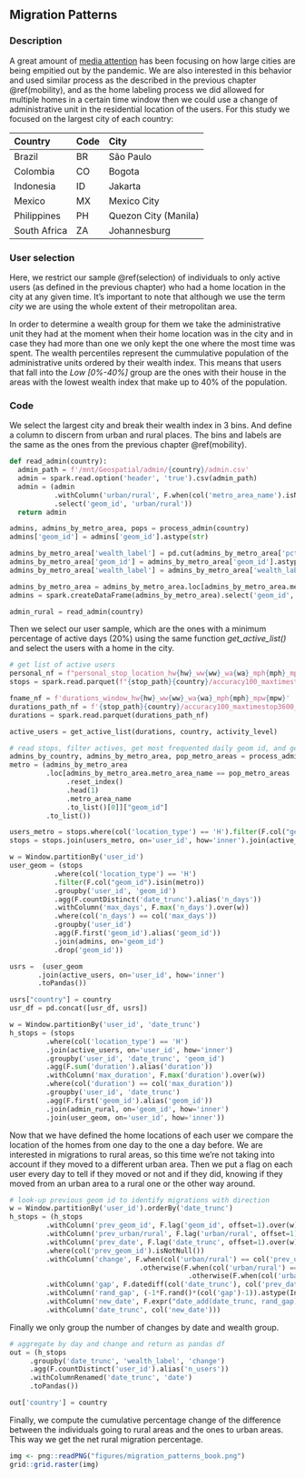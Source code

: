 ## Migration Patterns {#migration}

### Description
A great amount of [media attention](https://www.nytimes.com/2021/05/12/opinion/New-York-San-Francisco-after-covid.html) has
been focusing on how large cities are being empitied out by the pandemic.
We are also interested in this behavior and used similar process as the described in the previous chapter \@ref(mobility),
and as the home labeling process we did allowed for multiple homes in a certain time window then we could
use a change of administrative unit in the residential location of the users. For this study we focused on the largest
city of each country:

| Country | Code | City |
|:--------|:-----|:-----|
|Brazil|BR|São Paulo|
|Colombia|CO|Bogota|
|Indonesia|ID|Jakarta|
|Mexico|MX|Mexico City|
|Philippines|PH|Quezon City (Manila)|
|South Africa|ZA|Johannesburg|

### User selection

Here, we restrict our sample \@ref(selection) of individuals to only active users (as defined in the previous chapter) who had a home location in the city at any given time. It's important to note that although we use the term _city_ we are using the whole extent of their metropolitan
area.

In order to determine a wealth group for them we take the administrative unit they had at the moment when their home
location was in the city and in case they had more than one we only kept the one where the most time was spent.
The wealth percentiles represent the cummulative population of the administrative units ordered by their wealth index.
This means that users that fall into the *Low \[0\%-40\%\]* group are the ones with their house in the areas with the
lowest wealth index that make up to $40\%$ of the population.

### Code

We select the largest city and break their wealth index in 3 bins. And define a column to discern from urban and rural places.
The bins and labels are the same as the ones from the previous chapter \@ref(mobility).

```python
def read_admin(country):
  admin_path = f'/mnt/Geospatial/admin/{country}/admin.csv'
  admin = spark.read.option('header', 'true').csv(admin_path)
  admin = (admin
           .withColumn('urban/rural', F.when(col('metro_area_name').isNull(), lit('rural')).otherwise(lit('urban')))
           .select('geom_id', 'urban/rural'))
  return admin

admins, admins_by_metro_area, pops = process_admin(country)
admins['geom_id'] = admins['geom_id'].astype(str)

admins_by_metro_area['wealth_label'] = pd.cut(admins_by_metro_area['pct_wealth'], bins_wealth, labels=labels_wealth)
admins_by_metro_area['geom_id'] = admins_by_metro_area['geom_id'].astype(str)
admins_by_metro_area['wealth_label'] = admins_by_metro_area['wealth_label'].astype(str)

admins_by_metro_area = admins_by_metro_area.loc[admins_by_metro_area.metro_area_name == pops.reset_index().metro_area_name[0]]
admins = spark.createDataFrame(admins_by_metro_area).select('geom_id', 'wealth_label')

admin_rural = read_admin(country)
```

Then we select our user sample, which are the ones with a minimum percentage of active days ($20\%$) using the same function
_get_active_list()_ and select the users with a home in the city.

```python
# get list of active users
personal_nf = f"personal_stop_location_hw{hw}_ww{ww}_wa{wa}_mph{mph}_mpw{mpw}"
stops = spark.read.parquet(f"{stop_path}{country}/accuracy100_maxtimestop3600_staytime300_radius50_dbscanradius50/date{data_date}/" + personal_nf)

fname_nf = f'durations_window_hw{hw}_ww{ww}_wa{wa}_mph{mph}_mpw{mpw}'
durations_path_nf = f'{stop_path}{country}/accuracy100_maxtimestop3600_staytime300_radius50_dbscanradius50/date{data_date}/' + fname_nf
durations = spark.read.parquet(durations_path_nf)

active_users = get_active_list(durations, country, activity_level)

# read stops, filter actives, get most frequented daily geom id, and get rural/urban info
admins_by_country, admins_by_metro_area, pop_metro_areas = process_admin(country)
metro = (admins_by_metro_area
         .loc[admins_by_metro_area.metro_area_name == pop_metro_areas
              .reset_index()
              .head(1)
              .metro_area_name
              .to_list()[0]]["geom_id"]
         .to_list())

users_metro = stops.where(col('location_type') == 'H').filter(F.col("geom_id").isin(metro)).select('user_id').distinct()
stops = stops.join(users_metro, on='user_id', how='inner').join(active_users, on='user_id', how='inner')

w = Window.partitionBy('user_id')
user_geom = (stops
           .where(col('location_type') == 'H')
           .filter(F.col("geom_id").isin(metro))
           .groupby('user_id', 'geom_id')
           .agg(F.countDistinct('date_trunc').alias('n_days'))
           .withColumn('max_days', F.max('n_days').over(w))
           .where(col('n_days') == col('max_days'))
           .groupby('user_id')
           .agg(F.first('geom_id').alias('geom_id'))
           .join(admins, on='geom_id')
           .drop('geom_id'))

usrs =  (user_geom
       .join(active_users, on='user_id', how='inner')
       .toPandas())

usrs["country"] = country
usr_df = pd.concat([usr_df, usrs])

w = Window.partitionBy('user_id', 'date_trunc')
h_stops = (stops
         .where(col('location_type') == 'H')
         .join(active_users, on='user_id', how='inner')
         .groupby('user_id', 'date_trunc', 'geom_id')
         .agg(F.sum('duration').alias('duration'))
         .withColumn('max_duration', F.max('duration').over(w))
         .where(col('duration') == col('max_duration'))
         .groupby('user_id', 'date_trunc')
         .agg(F.first('geom_id').alias('geom_id'))
         .join(admin_rural, on='geom_id', how='inner')
         .join(user_geom, on='user_id', how='inner'))
```

Now that we have defined the home locations of each user we compare the location of the homes from one day
to the one a day before. We are interested in migrations to rural areas, so this time we're not taking into account
if they moved to a different urban area. Then we put a flag on each user every day to tell if they moved or not and if
they did, knowing if they moved from an urban area to a rural one or the other way around.

```python
# look-up previous geom id to identify migrations with direction
w = Window.partitionBy('user_id').orderBy('date_trunc')
h_stops = (h_stops
         .withColumn('prev_geom_id', F.lag('geom_id', offset=1).over(w))
         .withColumn('prev_urban/rural', F.lag('urban/rural', offset=1).over(w))
         .withColumn('prev_date', F.lag('date_trunc', offset=1).over(w))
         .where(col('prev_geom_id').isNotNull())
         .withColumn('change', F.when(col('urban/rural') == col('prev_urban/rural'), 'no change')
                                .otherwise(F.when(col('urban/rural') == 'urban', 'rural to urban')
                                            .otherwise(F.when(col('urban/rural') == 'rural', 'urban to rural'))))
         .withColumn('gap', F.datediff(col('date_trunc'), col('prev_date')))
         .withColumn('rand_gap', (-1*F.rand()*(col('gap')-1)).astype(IntegerType()))
         .withColumn('new_date', F.expr("date_add(date_trunc, rand_gap)"))
         .withColumn('date_trunc', col('new_date')))
```

Finally we only group the number of changes by date and wealth group.

```python
# aggregate by day and change and return as pandas df
out = (h_stops
     .groupby('date_trunc', 'wealth_label', 'change')
     .agg(F.countDistinct('user_id').alias('n_users'))
     .withColumnRenamed('date_trunc', 'date')
     .toPandas())

out['country'] = country
```

Finally, we compute the cumulative percentage change of the difference between the individuals going to rural areas and
the ones to urban areas. This way we get the net rural migration percentage.

```r
img <- png::readPNG("figures/migration_patterns_book.png")
grid::grid.raster(img)
```
